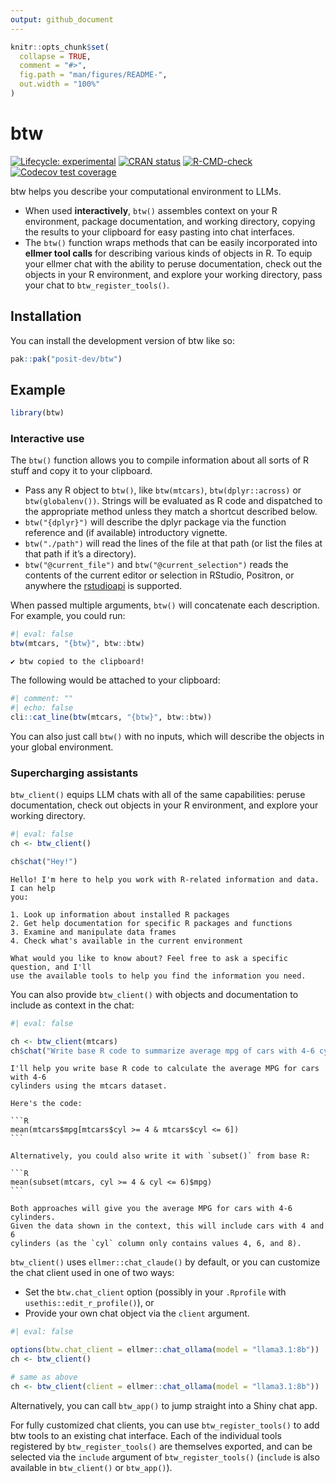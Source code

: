 ```yaml
---
output: github_document
---
```


<!-- README.md is generated from README.Rmd. Please edit that file -->

```r
knitr::opts_chunk$set(
  collapse = TRUE,
  comment = "#>",
  fig.path = "man/figures/README-",
  out.width = "100%"
)
```

# btw

<!-- badges: start -->
[![Lifecycle: experimental](https://img.shields.io/badge/lifecycle-experimental-orange.svg)](https://lifecycle.r-lib.org/articles/stages.html#experimental)
[![CRAN status](https://www.r-pkg.org/badges/version/btw)](https://CRAN.R-project.org/package=btw)
[![R-CMD-check](https://github.com/posit-dev/btw/actions/workflows/R-CMD-check.yaml/badge.svg)](https://github.com/posit-dev/btw/actions/workflows/R-CMD-check.yaml)
[![Codecov test coverage](https://codecov.io/gh/posit-dev/btw/graph/badge.svg)](https://app.codecov.io/gh/posit-dev/btw)
<!-- badges: end -->

btw helps you describe your computational environment to LLMs.

* When used **interactively**, `btw()` assembles context on your R environment, package documentation, and working directory, copying the results to your clipboard for easy pasting into chat interfaces.
* The `btw()` function wraps methods that can be easily incorporated into **ellmer tool calls** for describing various kinds of objects in R. To equip your ellmer chat with the ability to peruse documentation, check out the objects in your R environment, and explore your working directory, pass your chat to `btw_register_tools()`.

## Installation

You can install the development version of btw like so:

``` r
pak::pak("posit-dev/btw")
```

## Example

```r
library(btw)
```

### Interactive use

The `btw()` function allows you to compile information about all sorts of R stuff and copy it to your clipboard.

* Pass any R object to `btw()`, like `btw(mtcars)`, `btw(dplyr::across)` or `btw(globalenv())`. Strings will be evaluated as R code and dispatched to the appropriate method unless they match a shortcut described below.
* `btw("{dplyr}")` will describe the dplyr package via the function reference and (if available) introductory vignette.
* `btw("./path")` will read the lines of the file at that path (or list the files at that path if it's a directory).
* `btw("@current_file")` and `btw("@current_selection")` reads the contents of the current editor or selection in RStudio, Positron, or anywhere the [rstudioapi](https://rstudio.github.io/rstudioapi) is supported.

When passed multiple arguments, `btw()` will concatenate each description. For example, you could run:

```r
#| eval: false
btw(mtcars, "{btw}", btw::btw)
```

```
✔ btw copied to the clipboard!
```

The following would be attached to your clipboard:

```r
#| comment: ""
#| echo: false
cli::cat_line(btw(mtcars, "{btw}", btw::btw))
```

You can also just call `btw()` with no inputs, which will describe the objects in your global environment.

### Supercharging assistants

`btw_client()` equips LLM chats with all of the same capabilities: peruse
documentation, check out objects in your R environment, and explore your
working directory.

```r
#| eval: false
ch <- btw_client()

ch$chat("Hey!")
```

```
Hello! I'm here to help you work with R-related information and data. I can help
you:

1. Look up information about installed R packages
2. Get help documentation for specific R packages and functions
3. Examine and manipulate data frames
4. Check what's available in the current environment

What would you like to know about? Feel free to ask a specific question, and I'll
use the available tools to help you find the information you need.
```

You can also provide `btw_client()` with objects and documentation to include as context in the chat:

```r
#| eval: false

ch <- btw_client(mtcars)
ch$chat("Write base R code to summarize average mpg of cars with 4-6 cylinders.")
```
````
I'll help you write base R code to calculate the average MPG for cars with 4-6
cylinders using the mtcars dataset.

Here's the code:

```R
mean(mtcars$mpg[mtcars$cyl >= 4 & mtcars$cyl <= 6])
```

Alternatively, you could also write it with `subset()` from base R:

```R
mean(subset(mtcars, cyl >= 4 & cyl <= 6)$mpg)
```

Both approaches will give you the average MPG for cars with 4-6 cylinders.
Given the data shown in the context, this will include cars with 4 and 6
cylinders (as the `cyl` column only contains values 4, 6, and 8).
````

`btw_client()` uses `ellmer::chat_claude()` by default, or you can customize the chat client used in one of two ways: 

* Set the `btw.chat_client` option (possibly in your `.Rprofile` with `usethis::edit_r_profile()`), or
* Provide your own chat object via the `client` argument.

```r
#| eval: false

options(btw.chat_client = ellmer::chat_ollama(model = "llama3.1:8b"))
ch <- btw_client()

# same as above
ch <- btw_client(client = ellmer::chat_ollama(model = "llama3.1:8b"))
```

Alternatively, you can call `btw_app()` to jump straight into a Shiny chat app. 

For fully customized chat clients, you can use `btw_register_tools()` to add btw tools to an existing chat interface. Each of the individual tools registered by `btw_register_tools()` are themselves exported, and can be selected via the `include` argument of `btw_register_tools()` (`include` is also available in `btw_client()` or `btw_app()`).
